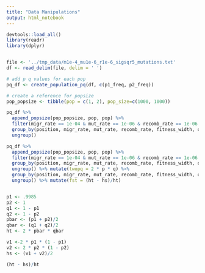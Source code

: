 ```yaml
---
title: "Data Manipulations"
output: html_notebook
---
```


```r
devtools::load_all()
library(readr)
library(dplyr)


file <- '../tmp_data/m1e-4_mu1e-6_r1e-6_sigsqr5_mutations.txt'
df <- read_delim(file, delim = ' ')

# add p q values for each pop
pq_df <- create_population_pq(df, c(p1_freq, p2_freq))

# create a reference for popsize
pop_popsize <- tibble(pop = c(1, 2), pop_size=c(1000, 1000))

pq_df %>% 
  append_popsize(pop_popsize, pop, pop) %>% 
  filter(migr_rate == 1e-04 & mut_rate == 1e-06 & recomb_rate == 1e-06 & fitness_width == 5 & output_gen == 2500 & rep == 0 ) %>%
  group_by(position, migr_rate, mut_rate, recomb_rate, fitness_width, output_gen, rep, pop)  %>%filter(origin_gen == min(origin_gen)) %>%
  ungroup()

pq_df %>% 
  append_popsize(pop_popsize, pop, pop) %>% 
  filter(migr_rate == 1e-04 & mut_rate == 1e-06 & recomb_rate == 1e-06 & fitness_width == 5 & output_gen == 2500 & rep == 0 ) %>%
  group_by(position, migr_rate, mut_rate, recomb_rate, fitness_width, output_gen, rep, pop)  %>%filter(origin_gen == min(origin_gen)) %>%
  ungroup() %>% mutate(twopq = 2 * p * q) %>%
  group_by(position, migr_rate, mut_rate, recomb_rate, fitness_width, output_gen, rep) %>% summarize(hs = mean(twopq), ht = 2 * mean(p) * mean(q)) %>%
  ungroup() %>% mutate(fst = (ht - hs)/ht)


p1 <- .9985
p2 <- 1
q1 <- 1 - p1
q2 <- 1 - p2
pbar <- (p1 + p2)/2
qbar <- (q1 + q2)/2
ht <- 2 * pbar * qbar

v1 <-2 * p1 * (1 - p1)
v2 <- 2 * p2 * (1 - p2)
hs <- (v1 + v2)/2

(ht - hs)/ht
```

